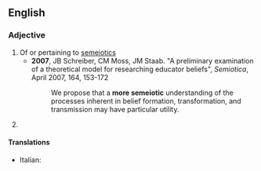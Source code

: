 ==English==

===Adjective===
{{wikipedia}}
{{en-adj}}

# Of or pertaining to [[semeiotics]]
#* '''2007''', JB Schreiber, CM Moss, JM Staab. "A preliminary examination of a theoretical model for researching educator beliefs", ''Semiotica'', April 2007, 164, 153-172
#*: We propose that a '''more semeiotic''' understanding of the processes inherent in belief formation, transformation, and transmission may have particular utility.
# {{alternative form of|semiotic|lang=en}} <!--Webster 1913-->

====Translations====
{{trans-top|of or pertaining to semeiotics}}
* Italian: {{t+|it|semiotico}}
{{trans-mid}}
{{trans-bottom}}